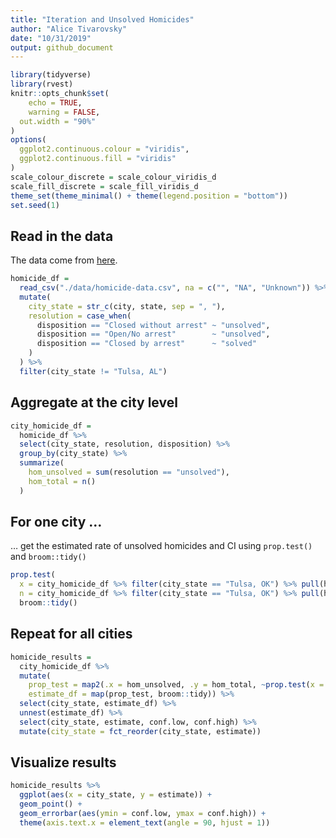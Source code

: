 ```yaml
---
title: "Iteration and Unsolved Homicides"
author: "Alice Tivarovsky"
date: "10/31/2019"
output: github_document
---
```



```r
library(tidyverse)
library(rvest)
knitr::opts_chunk$set(
	echo = TRUE,
	warning = FALSE,
  out.width = "90%"
)
options(
  ggplot2.continuous.colour = "viridis",
  ggplot2.continuous.fill = "viridis"
)
scale_colour_discrete = scale_colour_viridis_d
scale_fill_discrete = scale_fill_viridis_d
theme_set(theme_minimal() + theme(legend.position = "bottom"))
set.seed(1)
```


## Read in the data

The data come from [here](https://github.com/washingtonpost/data-homicides). 

```r
homicide_df = 
  read_csv("./data/homicide-data.csv", na = c("", "NA", "Unknown")) %>%
  mutate(
    city_state = str_c(city, state, sep = ", "),
    resolution = case_when(
      disposition == "Closed without arrest" ~ "unsolved",
      disposition == "Open/No arrest"        ~ "unsolved",
      disposition == "Closed by arrest"      ~ "solved"
    )
  ) %>% 
  filter(city_state != "Tulsa, AL") 
```


## Aggregate at the city level


```r
city_homicide_df =
  homicide_df %>% 
  select(city_state, resolution, disposition) %>% 
  group_by(city_state) %>% 
  summarize(
    hom_unsolved = sum(resolution == "unsolved"),
    hom_total = n()
  )
```


## For one city ...

... get the estimated rate of unsolved homicides and CI using `prop.test()` and `broom::tidy()`

```r
prop.test(
  x = city_homicide_df %>% filter(city_state == "Tulsa, OK") %>% pull(hom_unsolved), 
  n = city_homicide_df %>% filter(city_state == "Tulsa, OK") %>% pull(hom_total)) %>% 
  broom::tidy()
```


## Repeat for all cities

```r
homicide_results = 
  city_homicide_df %>% 
  mutate(
    prop_test = map2(.x = hom_unsolved, .y = hom_total, ~prop.test(x = .x, n = .y)),
    estimate_df = map(prop_test, broom::tidy)) %>% 
  select(city_state, estimate_df) %>% 
  unnest(estimate_df) %>% 
  select(city_state, estimate, conf.low, conf.high) %>% 
  mutate(city_state = fct_reorder(city_state, estimate))
```


## Visualize results


```r
homicide_results %>% 
  ggplot(aes(x = city_state, y = estimate)) + 
  geom_point() + 
  geom_errorbar(aes(ymin = conf.low, ymax = conf.high)) +  
  theme(axis.text.x = element_text(angle = 90, hjust = 1))
```
